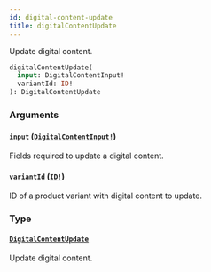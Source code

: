 ```yaml
---
id: digital-content-update
title: digitalContentUpdate
---
```


Update digital content.

```graphql
digitalContentUpdate(
  input: DigitalContentInput!
  variantId: ID!
): DigitalContentUpdate

```

### Arguments

#### `input` ([`DigitalContentInput!`](../../../developer/api-reference/inputs/digital-content-input))

Fields required to update a digital content.

#### `variantId` ([`ID!`](../../../developer/api-reference/scalars/id))

ID of a product variant with digital content to update.

### Type

#### [`DigitalContentUpdate`](../../../developer/api-reference/objects/digital-content-update)

Update digital content.

